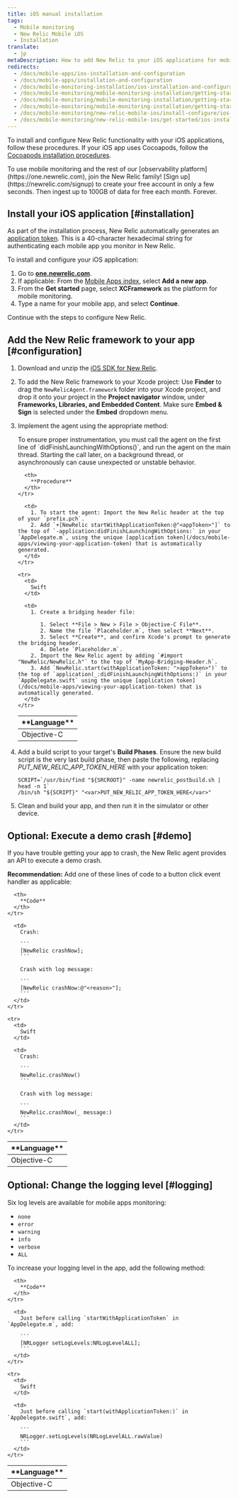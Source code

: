 ```yaml
---
title: iOS manual installation
tags:
  - Mobile monitoring
  - New Relic Mobile iOS
  - Installation
translate:
  - jp
metaDescription: How to add New Relic to your iOS applications for mobile monitoring.
redirects:
  - /docs/mobile-apps/ios-installation-and-configuration
  - /docs/mobile-apps/installation-and-configuration
  - /docs/mobile-monitoring-installation/ios-installation-and-configuration
  - /docs/mobile-monitoring/mobile-monitoring-installation/getting-started/ios-installation-and
  - /docs/mobile-monitoring/mobile-monitoring-installation/getting-started/ios-installation-and-configuration
  - /docs/mobile-monitoring/mobile-monitoring-installation/getting-started/ios-installation-configuration
  - /docs/mobile-monitoring/new-relic-mobile-ios/install-configure/ios-installation-configuration
  - /docs/mobile-monitoring/new-relic-mobile-ios/get-started/ios-installation-configuration
---
```


To install and configure New Relic functionality with your iOS applications, follow these procedures. If your iOS app uses Cocoapods, follow the [Cocoapods installation procedures](/docs/mobile-monitoring-installation/cocoapods-installation-and-configuration).

<Callout variant="tip">
  To use mobile monitoring and the rest of our [observability platform](https://one.newrelic.com), join the New Relic family! [Sign up](https://newrelic.com/signup) to create your free account in only a few seconds. Then ingest up to 100GB of data for free each month. Forever.
</Callout>

## Install your iOS application [#installation]

As part of the installation process, New Relic automatically generates an [application token](/docs/mobile-apps/viewing-your-application-token). This is a 40-character hexadecimal string for authenticating each mobile app you monitor in New Relic.

To install and configure your iOS application:

1. Go to **[one.newrelic.com](https://one.newrelic.com)**.
2. If applicable: From the [Mobile Apps index](/docs/mobile-apps/mobile-apps-menu), select <Icon name="fe-plus-circle"/>
   **Add a new app**.
3. From the **Get started** page, select **XCFramework** as the platform for mobile monitoring.
4. Type a name for your mobile app, and select **Continue**.

Continue with the steps to configure New Relic.

## Add the New Relic framework to your app [#configuration]

1. Download and unzip the [iOS SDK for New Relic](https://docs.newrelic.com/docs/release-notes/mobile-release-notes/ios-release-notes).
2. To add the New Relic framework to your Xcode project: Use **Finder** to drag the `NewRelicAgent.framework` folder into your Xcode project, and drop it onto your project in the **Project navigator** window, under **Frameworks, Libraries, and Embedded Content**. Make sure **Embed & Sign** is selected under the **Embed** dropdown menu.
3. Implement the agent using the appropriate method:

   <Callout variant="important">
     To ensure proper instrumentation, you must call the agent on the first line of `didFinishLaunchingWithOptions()`, and run the agent on the main thread. Starting the call later, on a background thread, or asynchronously can cause unexpected or unstable behavior.
   </Callout>

   <table>
     <thead>
       <tr>
         <th style={{ width: "150px" }}>
           **Language**
         </th>

         <th>
           **Procedure**
         </th>
       </tr>
     </thead>

     <tbody>
       <tr>
         <td>
           Objective-C
         </td>

         <td>
           1. To start the agent: Import the New Relic header at the top of your `prefix.pch`.
           2. Add `+[NewRelic startWithApplicationToken:@"<appToken>"]` to the top of `-application:didFinishLaunchingWithOptions:` in your `AppDelegate.m`, using the unique [application token](/docs/mobile-apps/viewing-your-application-token) that is automatically generated.
         </td>
       </tr>

       <tr>
         <td>
           Swift
         </td>

         <td>
           1. Create a bridging header file:

              1. Select **File > New > File > Objective-C File**.
              2. Name the file `Placeholder.m`, then select **Next**.
              3. Select **Create**, and confirm Xcode's prompt to generate the bridging header.
              4. Delete `Placeholder.m`.
           2. Import the New Relic agent by adding `#import "NewRelic/NewRelic.h"` to the top of `MyApp-Bridging-Header.h`.
           3. Add `NewRelic.start(withApplicationToken: ">appToken>")` to the top of `application(_:didFinishLaunchingWithOptions:)` in your `AppDelegate.swift` using the unique [application token](/docs/mobile-apps/viewing-your-application-token) that is automatically generated.
         </td>
       </tr>
     </tbody>
   </table>
4. Add a build script to your target's **Build Phases**. Ensure the new build script is the very last build phase, then paste the following, replacing <var>PUT_NEW_RELIC_APP_TOKEN_HERE</var> with your application token:

   ```
   SCRIPT=`/usr/bin/find "${SRCROOT}" -name newrelic_postbuild.sh | head -n 1`
   /bin/sh "${SCRIPT}" "<var>PUT_NEW_RELIC_APP_TOKEN_HERE</var>"
   ```
5. Clean and build your app, and then run it in the simulator or other device.

## Optional: Execute a demo crash [#demo]

If you have trouble getting your app to crash, the New Relic agent provides an API to execute a demo crash.

**Recommendation:** Add one of these lines of code to a button click event handler as applicable:

<table>
  <thead>
    <tr>
      <th style={{ width: "150px" }}>
        **Language**
      </th>

      <th>
        **Code**
      </th>
    </tr>
  </thead>

  <tbody>
    <tr>
      <td>
        Objective-C
      </td>

      <td>
        Crash:

        ```
        [NewRelic crashNow];
        ```

        Crash with log message:

        ```
        [NewRelic crashNow:@"<reason>"];
        ```
      </td>
    </tr>

    <tr>
      <td>
        Swift
      </td>

      <td>
        Crash:

        ```
        NewRelic.crashNow()
        ```

        Crash with log message:

        ```
        NewRelic.crashNow(_ message:)
        ```
      </td>
    </tr>
  </tbody>
</table>

## Optional: Change the logging level [#logging]

Six log levels are available for mobile apps monitoring:

* `none`
* `error`
* `warning`
* `info`
* `verbose`
* `ALL`

To increase your logging level in the app, add the following method:

<table>
  <thead>
    <tr>
      <th style={{ width: "150px" }}>
        **Language**
      </th>

      <th>
        **Code**
      </th>
    </tr>
  </thead>

  <tbody>
    <tr>
      <td>
        Objective-C
      </td>

      <td>
        Just before calling `startWithApplicationToken` in `AppDelegate.m`, add:

        ```
        [NRLogger setLogLevels:NRLogLevelALL];
        ```
      </td>
    </tr>

    <tr>
      <td>
        Swift
      </td>

      <td>
        Just before calling `start(withApplicationToken:)` in `AppDelegate.swift`, add:

        ```
        NRLogger.setLogLevels(NRLogLevelALL.rawValue)
        ```
      </td>
    </tr>
  </tbody>
</table>
